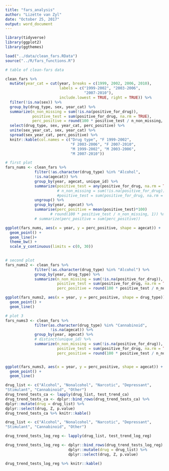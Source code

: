```yaml
---
title: "fars_analysis"
author: "Lizette van Zyl"
date: "October 25, 2017"
output: word_document
---
```

```r
library(tidyverse)
library(ggplot2)
library(ggthemes)

load("../data/clean_fars.RData")
source("../R/fars_functions.R")
```

```r
# table of clean-fars data

clean_fars %>%
  mutate(year_cat = cut(year, breaks = c(1999, 2002, 2006, 2010),
                        labels = c("1999-2002", "2003-2006",
                                   "2007-2010"),
                        include.lowest = TRUE, right = TRUE)) %>%
  filter(!is.na(sex)) %>%
  group_by(drug_type, sex, year_cat) %>%
  summarize(n_non_missing = sum(!is.na(positive_for_drug)),
            positive_test = sum(positive_for_drug, na.rm = TRUE),
            perc_positive = round(100 * positive_test / n_non_missing, 1)) %>%
  select(drug_type, sex, year_cat, perc_positive) %>%
  unite(sex_year_cat, sex, year_cat) %>%
  spread(sex_year_cat, perc_positive) %>%
  knitr::kable(col.names = c("Drug type", "F 1999-2002",
                             "F 2003-2006", "F 2007-2010",
                             "M 1999-2002", "M 2003-2006",
                             "M 2007-2010"))
```

```r
# first plot
fars_nums <- clean_fars %>%
             filter(!as.character(drug_type) %in% "Alcohol",
             !is.na(agecat)) %>%
             group_by(year, agecat, unique_id) %>%
             summarize(positive_test = any(positive_for_drug, na.rm = TRUE)) %>%
                       # n_non_missing = sum(!is.na(positive_for_drug)),
                       #positive_test = sum(positive_for_drug, na.rm = TRUE),
             ungroup() %>%
             group_by(year, agecat) %>%
             summarise(perc_positive = mean(positive_test)*100)
                    # round(100 * positive_test / n_non_missing, 1)) %>%
             # summarize(perc_positive = sum(perc_positive))

ggplot(fars_nums, aes(x = year, y = perc_positive, shape = agecat)) +
  geom_point() +
  geom_line()+
  theme_bw() +
  scale_y_continuous(limits = c(0, 30))
  
```

```r
# second plot
fars_nums2 <- clean_fars %>%
             filter(!as.character(drug_type) %in% "Alcohol") %>%
             group_by(year, drug_type) %>%
             summarize(n_non_missing = sum(!is.na(positive_for_drug)),
                       positive_test = sum(positive_for_drug, na.rm = TRUE),
                       perc_positive = round(100 * positive_test / n_non_missing, 1))

ggplot(fars_nums2, aes(x = year, y = perc_positive, shape = drug_type)) +
  geom_point() +
  geom_line()
```

```r
# plot 3
fars_nums3 <- clean_fars %>%
             filter(as.character(drug_type) %in% "Cannabinoid",
                    !is.na(agecat)) %>%
             group_by(year, agecat) %>%
             # distinct(unique_id) %>%
             summarize(n_non_missing = sum(!is.na(positive_for_drug)),
                       positive_test = sum(positive_for_drug, na.rm = TRUE),
                       perc_positive = round(100 * positive_test / n_non_missing, 1)) 


ggplot(fars_nums3, aes(x = year, y = perc_positive, shape = agecat)) +
  geom_point() +
  geom_line()
```
```r
drug_list <- c("Alcohol", "Nonalcohol", "Narcotic", "Depressant",
"Stimulant", "Cannabinoid", "Other")
drug_trend_tests_ca <- lapply(drug_list, test_trend_ca)
drug_trend_tests_ca <- dplyr::bind_rows(drug_trend_tests_ca) %>%
dplyr::mutate(drug = drug_list) %>%
dplyr::select(drug, Z, p.value)
drug_trend_tests_ca %>% knitr::kable()
```
```r
drug_list <- c("Alcohol", "Nonalcohol", "Narcotic", "Depressant",
"Stimulant", "Cannabinoid", "Other")

drug_trend_tests_log_reg <- lapply(drug_list, test_trend_log_reg)

drug_trend_tests_log_reg <- dplyr::bind_rows(drug_trend_tests_log_reg) %>%
                            dplyr::mutate(drug = drug_list) %>%
                            dplyr::select(drug, Z, p.value)

drug_trend_tests_log_reg %>% knitr::kable()
```

